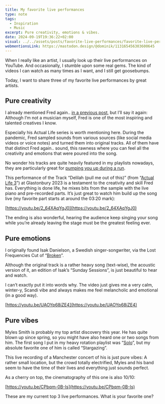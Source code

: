 ```yaml
---
title: My favorite live performances
type: note
tags:
  - Inspiration
  - Music
excerpt: Pure creativity, emotions & vibes.
date: 2024-09-19T19:36:22+02:00
visual: ../../assets/posts/favorite-live-performances/favorite-live-performances-ee1e6a36e8.jpg
webmentionsLink: https://mastodon.design/@dominik/113165456303600645
---
```


When I really like an artist, I usually look up their live performances on YouTube. And occasionally, I stumble upon some real gems. The kind of videos I can watch as many times as I want, and I still get goosebumps. 

Today, I want to share three of my favorite live performances by great artists.

## Pure creativity
I already mentioned Fred again.. [in a previous post](/inspiring-artists), but I’ll say it again: Although I’m not a musician myself, Fred is one of the most inspiring and talented creatives I know.

Especially his Actual Life series is worth mentioning here. During the pandemic, Fred sampled sounds from various sources (like social media videos or voice notes) and turned them into original tracks. All of them have that distinct Fred again.. sound, this rawness where you can feel all the creativity and emotions that were poured into the song. 

No wonder his tracks are quite heavily featured in my playlists nowadays, they are particularly great for [pumping you up during a run](https://hoferdo.link/esc).

This performance of the Track “Delilah (pull me out of this)” (from “[Actual Life 3](https://open.spotify.com/album/4O0noIPlmEkVFvyj7TOKpA)”) at Glastonbury 2023 is a testament to the creativity and skill Fred has. Everything is done life, he mixes bits from the sample with the live piano and pre-recorded parts. It’s just great to watch him build up the song live (my favorite part starts at around the 03:20 mark):

[https://youtu.be/2_64XAqYgJ0](https://youtu.be/2_64XAqYgJ0)

The ending is also wonderful, hearing the audience keep singing your song while you’re already leaving the stage must be the greatest feeling ever.

## Pure emotions
I originally found Isak Danielson, a Swedish singer-songwriter, via the Lost Frequencies Cut of “[Broken](https://open.spotify.com/album/2aKRgqvnqmAJ0NxZ6VD9Jc)”.

Although the original track is a rather heavy song (text-wise), the acoustic version of it, an edition of Isak’s “Sunday Sessions”, is just beautiful to hear and watch.

I can’t exactly put it into words why. The video just gives me a very calm, winter-y, Scandi vibe and always makes me feel melancholic and emotional (in a good way).

[https://youtu.be/UAOYp68iZE4](https://youtu.be/UAOYp68iZE4)


## Pure vibes
Myles Smith is probably my top artist discovery this year. He has quite blown up since spring, so you might have also heard one or two songs from him. The first song I put in my heavy rotation playlist was “[Solo](https://open.spotify.com/album/03jkbwbhopEYNhcbwGwIt8)”, but my absolute favorite one of him is called “Stargazing”.

This live recording of a Manchester concert of his is just pure vibes: A rather small location, but the crowd totally electrified, Myles and his band seem to have the time of their lives and everything just sounds perfect.

As a cherry on top, the cinematography of this one is also 10/10:

[https://youtu.be/CPbqm-0B-Is](https://youtu.be/CPbqm-0B-Is)

These are my current top 3 live performances. What is your favorite one?
